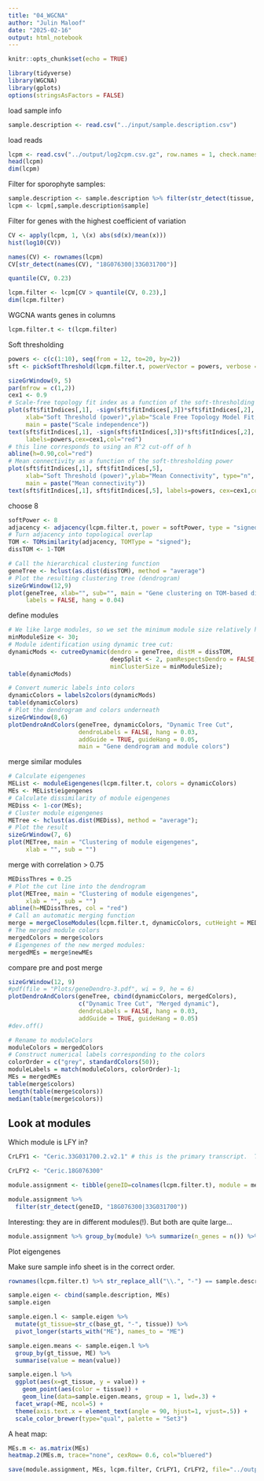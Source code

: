 ```yaml
---
title: "04_WGCNA"
author: "Julin Maloof"
date: "2025-02-16"
output: html_notebook
---
```


```r
knitr::opts_chunk$set(echo = TRUE)
```

```r
library(tidyverse)
library(WGCNA)
library(gplots)
options(stringsAsFactors = FALSE)
```

load sample info
```r
sample.description <- read.csv("../input/sample.description.csv")
```


load reads

```r
lcpm <- read.csv("../output/log2cpm.csv.gz", row.names = 1, check.names = FALSE)
head(lcpm)
dim(lcpm)
```

Filter for sporophyte samples:

```r
sample.description <- sample.description %>% filter(str_detect(tissue, "S5|WYS"))
lcpm <- lcpm[,sample.description$sample]
```


Filter for genes with the highest coefficient of variation

```r
CV <- apply(lcpm, 1, \(x) abs(sd(x)/mean(x)))
hist(log10(CV))
```
```r
names(CV) <- rownames(lcpm)
CV[str_detect(names(CV), "18G076300|33G031700")]
```

```r
quantile(CV, 0.23)
```

```r
lcpm.filter <- lcpm[CV > quantile(CV, 0.23),]
dim(lcpm.filter)
```

WGCNA wants genes in columns

```r
lcpm.filter.t <- t(lcpm.filter)
```


Soft thresholding
```r
powers <- c(c(1:10), seq(from = 12, to=20, by=2))
sft <- pickSoftThreshold(lcpm.filter.t, powerVector = powers, verbose = 5,networkType = "signed hybrid", blockSize = 15000)
```

```r
sizeGrWindow(9, 5)
par(mfrow = c(1,2))
cex1 <- 0.9
# Scale-free topology fit index as a function of the soft-thresholding power
plot(sft$fitIndices[,1], -sign(sft$fitIndices[,3])*sft$fitIndices[,2],
     xlab="Soft Threshold (power)",ylab="Scale Free Topology Model Fit,signed R^2",type="n",
     main = paste("Scale independence"))
text(sft$fitIndices[,1], -sign(sft$fitIndices[,3])*sft$fitIndices[,2],
     labels=powers,cex=cex1,col="red")
# this line corresponds to using an R^2 cut-off of h
abline(h=0.90,col="red")
# Mean connectivity as a function of the soft-thresholding power
plot(sft$fitIndices[,1], sft$fitIndices[,5],
     xlab="Soft Threshold (power)",ylab="Mean Connectivity", type="n",
     main = paste("Mean connectivity"))
text(sft$fitIndices[,1], sft$fitIndices[,5], labels=powers, cex=cex1,col="red")
```
choose 8

```r
softPower <- 8
adjacency <- adjacency(lcpm.filter.t, power = softPower, type = "signed hybrid")
# Turn adjacency into topological overlap
TOM <- TOMsimilarity(adjacency, TOMType = "signed");
dissTOM <- 1-TOM
```

```r
# Call the hierarchical clustering function
geneTree <- hclust(as.dist(dissTOM), method = "average")
# Plot the resulting clustering tree (dendrogram)
sizeGrWindow(12,9)
plot(geneTree, xlab="", sub="", main = "Gene clustering on TOM-based dissimilarity",
     labels = FALSE, hang = 0.04)
```

define modules

```r
# We like large modules, so we set the minimum module size relatively high:
minModuleSize <- 30;
# Module identification using dynamic tree cut:
dynamicMods <- cutreeDynamic(dendro = geneTree, distM = dissTOM,
                             deepSplit <- 2, pamRespectsDendro = FALSE,
                             minClusterSize = minModuleSize);
table(dynamicMods)
```

```r
# Convert numeric labels into colors
dynamicColors = labels2colors(dynamicMods)
table(dynamicColors)
# Plot the dendrogram and colors underneath
sizeGrWindow(8,6)
plotDendroAndColors(geneTree, dynamicColors, "Dynamic Tree Cut",
                    dendroLabels = FALSE, hang = 0.03,
                    addGuide = TRUE, guideHang = 0.05,
                    main = "Gene dendrogram and module colors")
```

merge similar modules

```r
# Calculate eigengenes
MEList <- moduleEigengenes(lcpm.filter.t, colors = dynamicColors)
MEs <- MEList$eigengenes
# Calculate dissimilarity of module eigengenes
MEDiss <- 1-cor(MEs);
# Cluster module eigengenes
METree <- hclust(as.dist(MEDiss), method = "average");
# Plot the result
sizeGrWindow(7, 6)
plot(METree, main = "Clustering of module eigengenes",
     xlab = "", sub = "")
```

merge with correlation > 0.75
```r
MEDissThres = 0.25
# Plot the cut line into the dendrogram
plot(METree, main = "Clustering of module eigengenes",
     xlab = "", sub = "")
abline(h=MEDissThres, col = "red")
# Call an automatic merging function
merge = mergeCloseModules(lcpm.filter.t, dynamicColors, cutHeight = MEDissThres, verbose = 3)
# The merged module colors
mergedColors = merge$colors
# Eigengenes of the new merged modules:
mergedMEs = merge$newMEs
```

compare pre and post merge
```r
sizeGrWindow(12, 9)
#pdf(file = "Plots/geneDendro-3.pdf", wi = 9, he = 6)
plotDendroAndColors(geneTree, cbind(dynamicColors, mergedColors),
                    c("Dynamic Tree Cut", "Merged dynamic"),
                    dendroLabels = FALSE, hang = 0.03,
                    addGuide = TRUE, guideHang = 0.05)
#dev.off()
```

```r
# Rename to moduleColors
moduleColors = mergedColors
# Construct numerical labels corresponding to the colors
colorOrder = c("grey", standardColors(50));
moduleLabels = match(moduleColors, colorOrder)-1;
MEs = mergedMEs 
table(merge$colors)
length(table(merge$colors))
median(table(merge$colors))

```

## Look at modules

Which module is LFY in?

```r
CrLFY1 <- "Ceric.33G031700.2.v2.1" # this is the primary transcript.  There is another but it is expressed at very low levels.

CrLFY2 <- "Ceric.18G076300"

module.assignment <- tibble(geneID=colnames(lcpm.filter.t), module = mergedColors)

module.assignment %>%
  filter(str_detect(geneID, "18G076300|33G031700"))
```
Interesting: they are in different modules(!).  But both are quite large...

```r
module.assignment %>% group_by(module) %>% summarize(n_genes = n()) %>% arrange(n_genes)
```

Plot eigengenes

Make sure sample info sheet is in the correct order.
```r
rownames(lcpm.filter.t) %>% str_replace_all("\\.", "-") == sample.description$sample
```

```r
sample.eigen <- cbind(sample.description, MEs)
sample.eigen
```

```r
sample.eigen.l <- sample.eigen %>%
  mutate(gt_tissue=str_c(base_gt, "-", tissue)) %>%
  pivot_longer(starts_with("ME"), names_to = "ME")

sample.eigen.means <- sample.eigen.l %>%
  group_by(gt_tissue, ME) %>%
  summarise(value = mean(value))

sample.eigen.l %>%
  ggplot(aes(x=gt_tissue, y = value)) +
    geom_point(aes(color = tissue)) +
    geom_line(data=sample.eigen.means, group = 1, lwd=.3) + 
  facet_wrap(~ME, ncol=5) +
  theme(axis.text.x = element_text(angle = 90, hjust=1, vjust=.5)) +
  scale_color_brewer(type="qual", palette = "Set3")
```
A heat map:

```r
MEs.m <- as.matrix(MEs)
heatmap.2(MEs.m, trace="none", cexRow= 0.6, col="bluered")
```


```r
save(module.assignment, MEs, lcpm.filter, CrLFY1, CrLFY2, file="../output/WGCNA_sporophyteSamples.Rdata")
```

